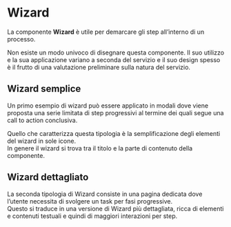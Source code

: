 
<Meta of={WizardStories} />

# Wizard
La componente **Wizard** è utile per demarcare gli step all’interno di un processo.

Non esiste un modo univoco di disegnare questa componente. Il suo utilizzo e la sua applicazione variano a seconda del servizio e il suo design spesso è il frutto di una valutazione preliminare sulla natura del servizio.

## Wizard semplice
Un primo esempio di wizard può essere applicato in modali dove viene proposta una serie limitata di step progressivi al termine dei quali segue una call to action conclusiva.

Quello che caratterizza questa tipologia è la semplificazione degli elementi del wizard in sole icone.\
In genere il wizard si trova tra il titolo e la parte di contenuto della componente.

<Canvas of={WizardStories.Semplice} />



## Wizard dettagliato
La seconda tipologia di Wizard consiste in una pagina dedicata dove l’utente necessita di svolgere un task per fasi progressive.\
Questo si traduce in una versione di Wizard più dettagliata, ricca di elementi e contenuti testuali e quindi di maggiori interazioni per step.

<Canvas of={WizardStories.Dettagliato} />
